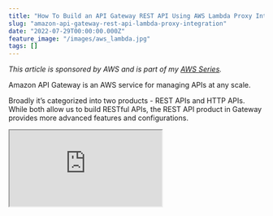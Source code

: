 ```yaml
---
title: "How To Build an API Gateway REST API Using AWS Lambda Proxy Integration?"
slug: "amazon-api-gateway-rest-api-lambda-proxy-integration"
date: "2022-07-29T00:00:00.000Z"
feature_image: "/images/aws_lambda.jpg"
tags: []
---
```


_This article is sponsored by AWS and is part of my [AWS Series](__GHOST_URL__/tag/aws/)._

Amazon API Gateway is an AWS service for managing APIs at any scale.

Broadly it’s categorized into two products - REST APIs and HTTP APIs. While both allow us to build RESTful APIs, the REST API product in Gateway provides more advanced features and configurations.

<div>
<iframe src="https://www.youtube.com/embed/13Urq-AqH8M" />
</div>

REST API supports different integration options to power the APIs we build, and AWS Lambda is one of them.

In a previous blog post, I walked through the different building blocks of the Amazon API Gateway REST API. If you are entirely new to this, I highly recommend checking that out first to understand some of the basic terminologies and features.

[

Amazon API Gateway - Introduction To Building REST APIs

Learn how to build REST API using API Gateway. We will learn the different building blocks of REST APIs, how they connect with each other, and how you can build and configure an API in the AWS Console.

![](/images/favicon.ico)Rahul NathRahul Pulikkot Nath

![](/images/learning_code.jpg)

](__GHOST_URL__/blog/amazon-api-gateway-rest-api-introduction)

In this post, we will learn how to build a REST API using Amazon API Gateway with AWS Lambda Proxy integration built in .NET Core.

With Proxy Integration, the HTTP Request coming into the API Gateway is passed as is to the Lambda Function, and the function is responsible for interpreting the request.

You will learn:

*   Build an AWS Lambda in .NET to handle Amazon API Gateway Request/Response.
*   Persist data to Amazon DynamoDB and perform Create, Read, Update & Delete (CRUD) operations on the data.
*   Set up and integrate with AWS Lambda from API Gateway.

Build AWS Lambda
----------------

Let’s first build out the Lambda function to handle Amazon API Gateway requests/responses.

[

AWS Lambda For The .NET Developer

Learn to build Serverless Applications on AWS

![](/images/apple-touch-icon.png)Udemy

![](/images/4689888_b522_4.jpg)

](https://www.udemy.com/course/aws-lambda-dotnet/?referralCode=981481B991C2890BD448)

The AWS Toolkit extension makes it easy to build AWS applications in .NET core. It’s available on multiple IDEs. You can check out the setup video, available for a free preview on my [Udemy Course here.](https://www.udemy.com/course/aws-lambda-dotnet/?referralCode=981481B991C2890BD448)

Create an Empty Lambda Function from the available Visual Studio templates. To interact with API Gateway Events, we need a NuGet package - [Amazon.Lambda.APIGatewayEvents](https://www.nuget.org/packages/Amazon.Lambda.APIGatewayEvents)

    public async Task<APIGatewayProxyResponse> FunctionHandler(
            APIGatewayProxyRequest request, ILambdaContext context)
    {
        var userIdString = request.QueryStringParameters?["userId"];
        if (Guid.TryParse(userIdString, out var userId))
        {
            var dynamoDbContext = new DynamoDBContext(new AmazonDynamoDBClient());
            var user = await dynamoDbContext.LoadAsync<User>(userId);
            if (user != null)
                return new APIGatewayProxyResponse()
                {
                    StatusCode = 200,
                    Body = JsonSerializer.Serialize(user)
                };
        }
    
        return new APIGatewayProxyResponse()
        {
            StatusCode = 400,
            Body = "Bad Request"
        };
    }
    

The above function code connects to the DynamoDB User table and retrieves the User information from the table for the given user id GUID. It extracts the `userId` from the API Gateway request from the query string parameters collection.

Since I have set up the AWS Credentials for my local development environment using configuration files, I don’t have to pass in any credentials explicitly. If you want to set it up for your development environment, check out my blog post on [How To Manage Credentials When Building .NET Application on AWS](__GHOST_URL__/blog/amazon-credentials-dotnet/).

The DynamoDB context, by convention, uses the class name, in this case, _User,_ to find the table it needs to read data. For a valid user id, it returns the User object returned from the DynamoDB table back to the caller. The function returns the `APIGatewayProxyResponse` type with the details populated with the appropriate HTTP status code.

### Mock Lambda Test Tool

The Lambda project comes with the Mock Lambda Test tool, which helps test the Lambda function in development environments. Running the Lambda function project launches the tool and opens a browser.

It provides the UI to simulate an API Gateway Proxy request. Select the appropriate Example Requests type, API Gateway AWS Proxy, which populates the Function Input with a sample gateway request JSON object. Update the properties on the sample request and hit the Execute Function method.

![Mock Lambda test tool allows invoking the lambda function on the development machine and simulates API Gateway AWS Proxy requests. You can populate all request properties, just as it would have come from API Gateway request.](/images/api-gateway-rest-api-lambda-proxy-mock-lambda-test-tool.jpg)

You can test the lambda function with different input options and parameters using the Mock Lambda Test Tool.

### Publish to AWS & Setup IAM Policies

With the Lambda function building and tested locally, let’s deploy it to our AWS Account. The easiest way is from the Visual Studio with the AWS Toolkit installed.

I usually set up a build-deploy pipeline in a real-world application to automate this. Check below how to use CloudFormation templates to automate build-deploy pipeline.

<iframe src="https://www.youtube.com/embed/U96230YlSJA" />

Let’s now use the ‘Publish To Lambda Function’ option by right-clicking on the project in Visual Studio.

Enter the function name (`user-service`), and the role policies (_BasicExecutionPolicy_) for the Lambda function and click deploy.

![Publish the lambda function from Visual Studio using the AWS Toolkit.](/images/api-gateway-rest-api-lambda-proxy-publish-lambda.jpg)

Once deployed to AWS, we need to make sure the lambda function has access to talk to the appropriate DynamoDB tables. In this case, we need to explicitly add the permissions to talk to the User table in our account.

Add this by updating the Lambda IAM role automatically created when we deployed from Visual Studio.

Navigate to the Lambda Function in AWS Console, under Configuration → Permissions, and select the Execution Role assigned to the Lambda Function.

It opens the IAM Role, where you can Add additional Permissions to the role.

![Update the Lambda IAM Role to provider permissions to talk to the DynamoDB table. Explicitly select the required permissions and the Resources the Lambda function needs access to.](/images/api-gateway-rest-api-lambda-proxy-lambda-iam-role.jpg)

I have added specific permissions (Read, Put, Update and Delete) for the User table. Provide only the minimum required permissions and explicitly choose the Resources that need access. This follows the [Apply least-privilege permissions](https://docs.aws.amazon.com/IAM/latest/UserGuide/best-practices.html#grant-least-privilege) with IAM Policies guidelines.

Integrate API Gateway to Lambda Function
----------------------------------------

With the Lambda function up and running in our AWS account, it’s time to integrate it with the AWS API Gateway method integration.

Once you create a new API Gateway REST API, add a User resource and a `GET` method under that. You can follow the steps detailed [in my previous post](__GHOST_URL__/blog/amazon-api-gateway-rest-api-introduction/) to get this setup.

To set up Lambda integration, select the Lambda function under the Integration Request. Provide the details of the region and the Lambda Function to connect to integrate.

Check the ‘_Use Lambda Proxy Integration_’ option, which turns on Proxy integration for the integration.

![Set up the method integration request with the Lambda function details to set up the integration. Make sure to select Lambda Proxy integration.](/images/api-gateway-rest-api-lambda-proxy-lambda-method-integration-request.jpg)

Once you assign the integration to the Lambda function, it will automatically prompt to add permission for the Gateway to invoke the Lambda function. This is required so that API Gateway can invoke/trigger the Lambda Function whenever a request comes to this API Method.

Reuse Lambda For Multiple Methods
---------------------------------

Each method added in API Gateway needs an associated Lambda function to handle the request.

Depending on the use case and how you want to scale, you can use the same Lambda function or have a different Lambda function for each method/endpoint.

If you are unsure, you can start with one Lambda function for each resource in API Gateway and then decide to break it up further if you need to as your application grows.

To reuse the same Lambda function to handle multiple HTTP methods, we can switch the functionality in the Lambda Function based on the HTTP Method. The `HttPMethod` property of the `APIGatewayProxyRequest` provides this value.

### Add POST Endpoint

The main function handler, now takes in the request and uses switch/case on the `HtppMethod` to determine what action to perform. For a `POST` request, it calls the `HandlePost` method.

    public async Task<APIGatewayProxyResponse> FunctionHandler(
        APIGatewayProxyRequest request, ILambdaContext context)
    {
        return request.HttpMethod switch
        {
            "GET" => await HandleGet(request),
            "POST" => await HandlePost(request),
            _ => new APIGatewayProxyResponse() { StatusCode = 500, Body = "Unknown Request" }
        };
    }
    
    private async Task<APIGatewayProxyResponse> HandlePost(
        APIGatewayProxyRequest request)
    {
        var user = JsonSerializer.Deserialize<User>(request.Body);
        if (user != null)
        {
            await _dynamoDbContext.SaveAsync(user);
            return new APIGatewayProxyResponse()
            {
                StatusCode = 200,
                Body = "User Added"
            };
        }
    
        return new APIGatewayProxyResponse()
        {
            StatusCode = 400,
            Body = "Bad Request"
        };
    }
    

The `HandlePost` function expects the _User_ information to be part of the HttpRequest Body in JSON format. For a valid user, it writes it to the User table in DynamoDB.

The response for all the requests is still the same `APIGatewayProxyResponse` type.

You can use the Mock Lambda Test tool to test these changes on your development environment and deploy them to the AWS Lambda function same as before.

Deploy API
----------

To interact and make the API callable for your users, you need to Deploy the API to a Stage.

> _A Stage is a logical reference to a lifecycle state of your API (for example, `dev`, `prod`, `beta`, `v2`)._

Once deployed, you can use the URL for the API to test the end-end integration. Test the `GET` and `POST` methods on the _/user_ resource.

![Amazon API Gateway REST API deployed to a Stage.](/images/api-gateway-rest-api-lambda-proxy-stage.jpg)

But with the current setup, if we deploy the API to two stages, it will still be talking to the same backend integrations - Lambda Function and DynamoDB table. We can solve that using Stage variables and integrate with different backend services based on the stage it’s running on. Read more on this follow up post here on [How To Manage Multiple Stages in Amazon API Gateway REST API?](__GHOST_URL__/blog/amazon-api-gateway-rest-api-multiple-stages/)

_Full Source code and demo [available here](https://rahulpnath.visualstudio.com/YouTube%20Samples/_git/api-gateway-rest-lambda-proxy-integration)._

I hope this helped you to set up your Amazon API Gateway REST APIs using Lambda Functions running on .NET Core.
